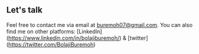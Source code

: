 ## Let's talk

Feel free to contact me via email at buremoh07@gmail.com. You can also find me on other platforms: [LinkedIn] (https://www.linkedin.com/in/bolajiburemoh/) & [twitter] (https://twitter.com/BolajiBuremoh)
